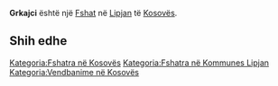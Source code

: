 {{Fshat në Kosovës
 | Emri                = Grkajci
| srp_N_name = Grkajci
| srp_N_FULL_NAME_RO = Grkajci
| srp_N_FULL_NAME_ND_RO = Grkajci
| srp_N_SORT_NAME_RG = GRKAJCI
| srp_N_FULL_NAME_RG = Grkajci
| srp_N_FULL_NAME_ND_RG = Grkajci

 | Emri (Rasa dhanore) = 
 | Figura              = 
 | Shteti              = Kosovo
 | Komuna              = Lipjan
 | Kodi postar         = 
 | Sipërfaqja          = 

 | Popullsia           = 

 | Regj. i popullsisë  = 
 | Dend. e popullsisë  = 
 | Faqja zyrtare       = 
 <!--- Koordinatat ----> 
 | Gjerësia            = 43.151667
 | Gjatësia            = 20.707222
 | Lartësia            = 
}}
'''Grkajci''' është një [[Fshat]] në [[Lipjan]] të [[Kosovës]].

<!-- == Gjeografia == -->
<!-- == Historia == -->
<!-- == Demografia == -->
== Shih edhe ==
{{Komuna Lipjan}}
{{Kosovo-Administrata-Cung}}

[[Kategoria:Fshatra në Kosovës]]
[[Kategoria:Fshatra në Kommunes Lipjan]]
[[Kategoria:Vendbanime në Kosovës]]